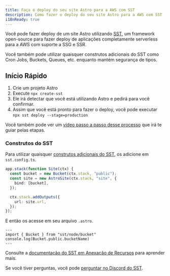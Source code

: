 ```yaml
---
title: Faça o deploy do seu site Astro para a AWS com SST
description: Como fazer o deploy do seu site Astro para a AWS com SST
i18nReady: true
---
```


Você pode fazer deploy de um site Astro utilizando [SST](https://sst.dev), um framework open-source para fazer deploy de aplicações completamente serverless para a AWS com suporte a SSG e SSR.

Você também pode utilizar quaisquer construtos adicionais do SST como Cron Jobs, Buckets, Queues, etc. enquanto mantém segurança de tipos.

## Início Rápido

1. Crie um projeto Astro
1. Execute `npx create-sst`
1. Ele irá detectar que você está utilizando Astro e pedirá para você confirmar.
1. Assim que você está pronto para fazer o deploy, você pode executar `npx sst deploy --stage=production`

Você também pode ver um [vídeo passo a passo desse processo](https://www.youtube.com/watch?v=AFP3ZHxO7Gg) que irá te guiar pelas etapas.

### Construtos do SST

Para utilizar quaisquer [construtos adicionais do SST](https://docs.sst.dev/), os adicione em `sst.config.ts`. 

```ts {2} {4} title="sst.config.ts"
app.stack(function Site(ctx) {
  const bucket = new Bucket(ctx.stack, "public");
  const site = new AstroSite(ctx.stack, "site", {
    bind: [bucket],
  });

  ctx.stack.addOutputs({
    url: site.url,
  });
});
```

E então os acesse em seu arquivo `.astro`.

```astro
---
import { Bucket } from "sst/node/bucket"
console.log(Bucket.public.bucketName)
---
```

Consulte a [documentação do SST em Anexação de Recursos](https://docs.sst.dev/resource-binding) para aprender mais.

Se você tiver perguntas, você pode [perguntar no Discord do SST](https://discord.gg/sst).

